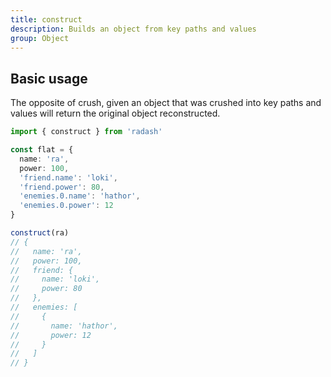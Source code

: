 ```yaml
---
title: construct
description: Builds an object from key paths and values
group: Object
---
```


## Basic usage

The opposite of crush, given an object that was crushed into key paths and values will return the original object reconstructed.

```ts
import { construct } from 'radash'

const flat = {
  name: 'ra',
  power: 100,
  'friend.name': 'loki',
  'friend.power': 80,
  'enemies.0.name': 'hathor',
  'enemies.0.power': 12
}

construct(ra)
// {
//   name: 'ra',
//   power: 100,
//   friend: {
//     name: 'loki',
//     power: 80
//   },
//   enemies: [
//     {
//       name: 'hathor',
//       power: 12
//     }
//   ]
// }
```
